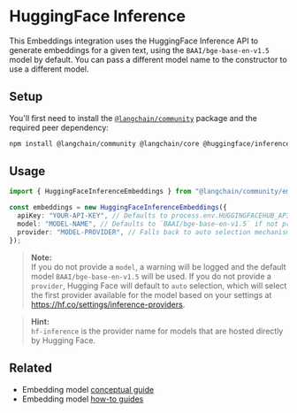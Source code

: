 # HuggingFace Inference

This Embeddings integration uses the HuggingFace Inference API to generate embeddings for a given text, using the `BAAI/bge-base-en-v1.5` model by default. You can pass a different model name to the constructor to use a different model.

## Setup

You'll first need to install the [`@langchain/community`](https://www.npmjs.com/package/@langchain/community) package and the required peer dependency:


<IntegrationInstallTooltip></IntegrationInstallTooltip>

```bash npm2yarn
npm install @langchain/community @langchain/core @huggingface/inference@4
```

## Usage

```typescript
import { HuggingFaceInferenceEmbeddings } from "@langchain/community/embeddings/hf";

const embeddings = new HuggingFaceInferenceEmbeddings({
  apiKey: "YOUR-API-KEY", // Defaults to process.env.HUGGINGFACEHUB_API_KEY
  model: "MODEL-NAME", // Defaults to `BAAI/bge-base-en-v1.5` if not provided
  provider: "MODEL-PROVIDER", // Falls back to auto selection mechanism within Hugging Face's inference API if not provided
});
```

> **Note:**  
> If you do not provide a `model`, a warning will be logged and the default model `BAAI/bge-base-en-v1.5` will be used.
> If you do not provide a `provider`, Hugging Face will default to `auto` selection, which will select the first provider available for the model based on your settings at https://hf.co/settings/inference-providers.

> **Hint:**  
> `hf-inference` is the provider name for models that are hosted directly by Hugging Face.

## Related

- Embedding model [conceptual guide](/docs/concepts/embedding_models)
- Embedding model [how-to guides](/docs/how_to/#embedding-models)

